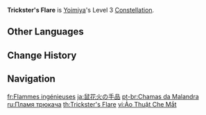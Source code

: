{{Constellation Infobox
|image       = Constellation Trickster's Flare.png
|description = Increase the Level of [[Niwabi Fire-Dance]] by 3.<br>Maximum upgrade level is 15.
|level       = 3
|character   = Yoimiya
|utility1    = Talent Level Increase
|utility2    = Elemental Skill Level Increase
}}
'''Trickster's Flare''' is [[Yoimiya]]'s Level 3 [[Constellation]].

==Other Languages==
{{Other Languages
|en      = Trickster's Flare
|zhs     = 鼠火戏法
|zhs_rm  = Shǔhuǒ Xìfǎ
|zht     = 鼠火戲法
|zht_rm  = Shǔhuǒ Xìfǎ
|zh_tl   = {{w|Catherine wheel (firework)|Pinwheel}} Magic Trick
|ja      = 鼠花火の手品
|ja_rm   = Nezumi-hanabi no Tejina
|ja_tl   = {{w|Catherine wheel (firework)|Pinwheel}} Magic Trick
|ko      = 쥐불놀이
|ko_rm   = Jwibulnori
|ko_tl   = {{w|Jwibulnori}}
|es      = Llama de la astucia
|es_tl   = Cunning Flame
|fr      = Flammes ingénieuses
|fr_tl   = Ingenious Flames
|ru      = Пламя трюкача
|ru_tl   = Trickster's Flame
|th      = Trickster's Flare
|vi      = Ảo Thuật Che Mắt
|vi_tl   = 
|de      = Unruhiges Flackern
|de_tl   = Unruly Flicker
|id      = Trickster's Flare
|pt      = Chamas da Malandra
|pt_tl   = Flames of the Trickster
|tr      = Hokkabazın Alevi
|tr_tl   = Juggler's Flame
|it      = Fiamma dell'astuzia
|it_tl   = Flame of Shrewdness
}}

==Change History==
{{Change History|2.0}}

==Navigation==
{{Talent Navbox|Yoimiya}}

[[fr:Flammes ingénieuses]]
[[ja:鼠花火の手品]]
[[pt-br:Chamas da Malandra]]
[[ru:Пламя трюкача]]
[[th:Trickster's Flare]]
[[vi:Ảo Thuật Che Mắt]]